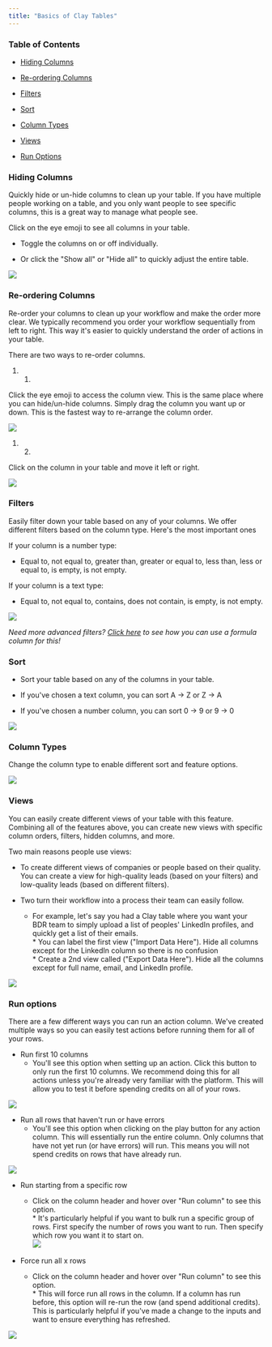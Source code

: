 ```yaml
---
title: "Basics of Clay Tables"
---
```


### Table of Contents

* [Hiding Columns](/start-here/using-clay/basics-of-clay-tables#hiding-columns)

* [Re-ordering Columns](/start-here/using-clay/basics-of-clay-tables#re-ordering-columns)

* [Filters](/start-here/using-clay/basics-of-clay-tables#filters)

* [Sort](/start-here/using-clay/basics-of-clay-tables#sort)

* [Column Types](/start-here/using-clay/basics-of-clay-tables#column-types)

* [Views](/start-here/using-clay/basics-of-clay-tables#views)

* [Run Options](/start-here/using-clay/basics-of-clay-tables#run-options)

### Hiding Columns

Quickly hide or un-hide columns to clean up your table. If you have multiple people working on a table, and you only want people to see specific columns, this is a great way to manage what people see.

Click on the eye emoji to see all columns in your table. 

* Toggle the columns on or off individually.

* Or click the "Show all" or "Hide all" to quickly adjust the entire table.

![](/images/start-here/using-clay/CleanShot%202023-10-20%20at%2011.30.57.gif)

### Re-ordering Columns

Re-order your columns to clean up your workflow and make the order more clear. We typically recommend you order your workflow sequentially from left to right. This way it's easier to quickly understand the order of actions in your table.

There are two ways to re-order columns.

1. 1.  
Click the eye emoji to access the column view. This is the same place where you can hide/un-hide columns. Simply drag the column you want up or down. This is the fastest way to re-arrange the column order.

![](/images/start-here/using-clay/CleanShot%202023-10-20%20at%2011.35.35.gif)

1. 2.  
Click on the column in your table and move it left or right.

![](/images/start-here/using-clay/CleanShot%202023-10-20%20at%2011.36.59.gif)

### Filters

Easily filter down your table based on any of your columns. We offer different filters based on the column type. Here's the most important ones

If your column is a number type:

* Equal to, not equal to, greater than, greater or equal to, less than, less or equal to, is empty, is not empty.

If your column is a text type:

* Equal to, not equal to, contains, does not contain, is empty, is not empty.

![](/images/start-here/using-clay/CleanShot%202023-10-20%20at%2011.41.47.gif)

_Need more advanced filters?_ [_Click here_](https://www.loom.com/share/c81034190c954983b4d303110bd92339?sid=109222e2-b7ec-4cdc-af31-6a4f61683a6e) _to see how you can use a formula column for this!_

### Sort

* Sort your table based on any of the columns in your table.

* If you've chosen a text column, you can sort A -> Z or Z -> A

* If you've chosen a number column, you can sort 0 -> 9 or 9 -> 0

![](/images/start-here/using-clay/CleanShot%202023-10-20%20at%2011.49.32.gif)

### Column Types

Change the column type to enable different sort and feature options. 

![](/images/start-here/using-clay/CleanShot%202023-10-20%20at%2012.08.42.gif)

### Views

You can easily create different views of your table with this feature. Combining all of the features above, you can create new views with specific column orders, filters, hidden columns, and more.

Two main reasons people use views:

* To create different views of companies or people based on their quality. You can create a view for high-quality leads (based on your filters) and low-quality leads (based on different filters).

* Two turn their workflow into a process their team can easily follow.  
   * For example, let's say you had a Clay table where you want your BDR team to simply upload a list of peoples' LinkedIn profiles, and quickly get a list of their emails.  
         * You can label the first view ("Import Data Here"). Hide all columns except for the LinkedIn column so there is no confusion  
         * Create a 2nd view called ("Export Data Here"). Hide all the columns except for full name, email, and LinkedIn profile.

![](/images/start-here/using-clay/CleanShot%202023-10-20%20at%2011.27.48.gif)

### Run options

There are a few different ways you can run an action column. We've created multiple ways so you can easily test actions before running them for all of your rows.

* Run first 10 columns  
   * You'll see this option when setting up an action. Click this button to only run the first 10 columns. We recommend doing this for all actions unless you're already very familiar with the platform. This will allow you to test it before spending credits on all of your rows.

![](/images/start-here/using-clay/CleanShot%202023-10-20%20at%2012.00.18.gif)

* Run all rows that haven't run or have errors  
   * You'll see this option when clicking on the play button for any action column. This will essentially run the entire column. Only columns that have not yet run (or have errors) will run. This means you will not spend credits on rows that have already run.

![](/images/start-here/using-clay/CleanShot%202023-10-20%20at%2012.01.37.gif)

* Run starting from a specific row  
   * Click on the column header and hover over "Run column" to see this option.  
         * It's particularly helpful if you want to bulk run a specific group of rows. First specify the number of rows you want to run. Then specify which row you want it to start on.  
   ![](/images/start-here/using-clay/CleanShot%202023-10-20%20at%2012.03.09.gif)

* Force run all x rows  
   * Click on the column header and hover over "Run column" to see this option.  
         * This will force run all rows in the column. If a column has run before, this option will re-run the row (and spend additional credits). This is particularly helpful if you've made a change to the inputs and want to ensure everything has refreshed.

![](/images/start-here/using-clay/CleanShot%202023-10-20%20at%2012.05.05.gif)

